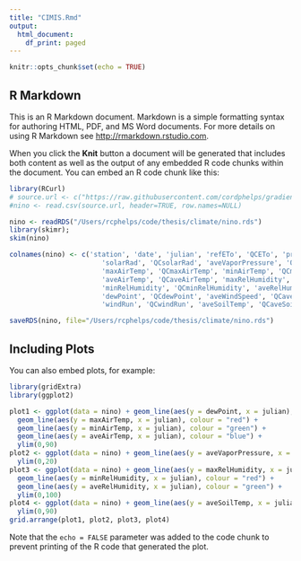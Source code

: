 ```yaml
---
title: "CIMIS.Rmd"
output:
  html_document:
    df_print: paged
---
```


```r
knitr::opts_chunk$set(echo = TRUE)
```

## R Markdown

This is an R Markdown document. Markdown is a simple formatting syntax for authoring HTML, PDF, and MS Word documents. For more details on using R Markdown see <http://rmarkdown.rstudio.com>.

When you click the **Knit** button a document will be generated that includes both content as well as the output of any embedded R code chunks within the document. You can embed an R code chunk like this:

```r
library(RCurl)
# source.url <- c("https://raw.githubusercontent.com/cordphelps/gradient/master/climate/CIMIS/daily231.csv")
#nino <- read.csv(source.url, header=TRUE, row.names=NULL)

nino <- readRDS("/Users/rcphelps/code/thesis/climate/nino.rds")
library(skimr); 
skim(nino)

colnames(nino) <- c('station', 'date', 'julian', 'refETo', 'QCETo', 'precip', 'QCprecip', 
                       'solarRad', 'QCsolarRad', 'aveVaporPressure', 'QCaveVaporPressure', 
                       'maxAirTemp', 'QCmaxAirTemp', 'minAirTemp', 'QCminAirTemp',
                       'aveAirTemp', 'QCaveAirTemp', 'maxRelHumidity', 'QCmaxRelHumidity',
                       'minRelHumidity', 'QCminRelHumidity', 'aveRelHumidity', 'QCaveRelHumidity',
                       'dewPoint', 'QCdewPoint', 'aveWindSpeed', 'QCaveWindSpeed',
                       'windRun', 'QCwindRun', 'aveSoilTemp', 'QCaveSoilTemp')

saveRDS(nino, file="/Users/rcphelps/code/thesis/climate/nino.rds")
```

## Including Plots

You can also embed plots, for example:

```r
library(gridExtra)
library(ggplot2)

plot1 <- ggplot(data = nino) + geom_line(aes(y = dewPoint, x = julian), colour = "blue") + 
  geom_line(aes(y = maxAirTemp, x = julian), colour = "red") +
  geom_line(aes(y = minAirTemp, x = julian), colour = "green") +
  geom_line(aes(y = aveAirTemp, x = julian), colour = "blue") +
  ylim(0,90)
plot2 <- ggplot(data = nino) + geom_line(aes(y = aveVaporPressure, x = julian), colour = "blue") + 
  ylim(0,20)
plot3 <- ggplot(data = nino) + geom_line(aes(y = maxRelHumidity, x = julian), colour = "blue") +
  geom_line(aes(y = minRelHumidity, x = julian), colour = "red") +
  geom_line(aes(y = aveRelHumidity, x = julian), colour = "green") +
  ylim(0,100)
plot4 <- ggplot(data = nino) + geom_line(aes(y = aveSoilTemp, x = julian), colour = "blue") + 
  ylim(0,90)
grid.arrange(plot1, plot2, plot3, plot4)
```

Note that the `echo = FALSE` parameter was added to the code chunk to prevent printing of the R code that generated the plot.
